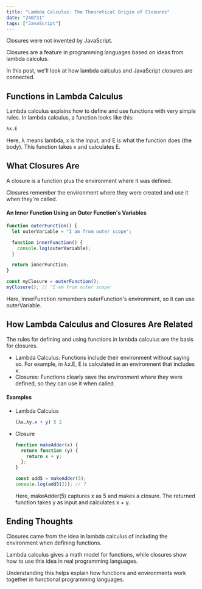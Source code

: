 ```yaml
---
title: "Lambda Calculus: The Theoretical Origin of Closures"
date: "240731"
tags: ["JavaScript"]
---
```


Closures were not invented by JavaScript.

Closures are a feature in programming languages based on ideas from lambda calculus.

In this post, we'll look at how lambda calculus and JavaScript closures are connected.

## Functions in Lambda Calculus

Lambda calculus explains how to define and use functions with very simple rules. In lambda calculus, a function looks like this:

```mathematica
λx.E
```

Here, λ means lambda, x is the input, and E is what the function does (the body). This function takes x and calculates E.

## What Closures Are

A closure is a function plus the environment where it was defined.

Closures remember the environment where they were created and use it when they're called.

#### An Inner Function Using an Outer Function's Variables

```javascript
function outerFunction() {
  let outerVariable = "I am from outer scope";

  function innerFunction() {
    console.log(outerVariable);
  }

  return innerFunction;
}

const myClosure = outerFunction();
myClosure(); // 'I am from outer scope'
```

Here, innerFunction remembers outerFunction's environment, so it can use outerVariable.

## How Lambda Calculus and Closures Are Related

The rules for defining and using functions in lambda calculus are the basis for closures.

- Lambda Calculus: Functions include their environment without saying so. For example, in λx.E, E is calculated in an environment that includes x.
- Closures: Functions clearly save the environment where they were defined, so they can use it when called.

#### Examples

- Lambda Calculus
  ```mathematica
  (λx.λy.x + y) 5 2
  ```
- Closure

  ```javascript
  function makeAdder(x) {
    return function (y) {
      return x + y;
    };
  }

  const add5 = makeAdder(5);
  console.log(add5(2)); // 7
  ```

  Here, makeAdder(5) captures x as 5 and makes a closure. The returned function takes y as input and calculates x + y.

## Ending Thoughts

Closures came from the idea in lambda calculus of including the environment when defining functions.

Lambda calculus gives a math model for functions, while closures show how to use this idea in real programming languages.

Understanding this helps explain how functions and environments work together in functional programming languages.
